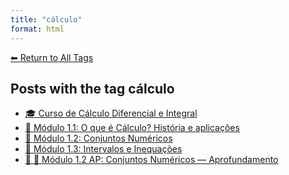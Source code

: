 ```yaml
---
title: "cálculo"
format: html
---
```


[⬅ Return to All Tags](../tags.qmd)

## Posts with the tag **cálculo**

- [🎓 Curso de Cálculo Diferencial e Integral](/posts/cursos/matematica/calculo/index.html)
- [🧠 Módulo 1.1: O que é Cálculo? História e aplicações](/posts/cursos/matematica/calculo/modulo-1/1.1-introducao.html)
- [🔢 Módulo 1.2: Conjuntos Numéricos](/posts/cursos/matematica/calculo/modulo-1/1.2-conjuntos.html)
- [📘 Módulo 1.3: Intervalos e Inequações](/posts/cursos/matematica/calculo/modulo-1/1.3-intervalos-inequacoes.html)
- [🧠 🔢 Módulo 1.2 AP: Conjuntos Numéricos — Aprofundamento](/posts/cursos/matematica/calculo/modulo-1/1.2-conjuntos-ap.html)
